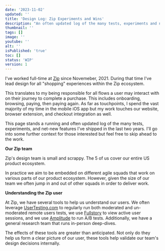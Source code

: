 ```yaml
---
date: '2023-11-02'
updated: ''
title: 'Design Log: Zip Experiments and Wins'
description: "An often updated log of the many tests, experiments and net-new features I've shipped while working at Zip"
thumbnail: ''
tags: []
image: ''
youtube: ''
alt: ''
isPublished: 'true'
toc: []
status: 'WIP'
version: 1
---
```


I've worked full-time at [Zip](https://zip.co) since Novemeber, 2021. During that time I've lead design for all "shopping" experiences within the Zip ecosystem.

This translates to my being responsible for all flows a user may interact with on their journey to complete a purchase. This includes onboarding, browsing, paying, then paying again. As far as touchpoints, I spend the vast majority of my time in the mobile iOS app but my work touches our website, browser extension, and checkout integration as well.

This page stands a running and often updated log of the many tests, experiments, and net-new features I've shipped in the last two years. I'll go into some further context for those interested but feel free to skip ahead to the work.

**Our Zip team**

Zip's design team is small and scrappy. The 5 of us cover our entire US product ecosystem.

In practice we aim to be embedded on different agile squads that work on various parts of our product ecosystem. However, given the size of our team we often jump in and out of other squads in order to deliver work.

<div className="pt-3 pb-6">
  <BlogImage
    src="/design/team1.png"
    alt="Zip team structure"
    fig="Our otherwise flat design team is lead by our director, Clay."
    type={2}
  />
</div>

**Understanding the Zip user**

At Zip, we have several tools to help us understand our users. We often leverage [UserTesting.com](https://UserTesting.com) to regularly run both moderated and un-moderated remote users tests, we use [Fullstory](https://fullstory.com) to view active user sessions, and we use [Amplitude](https://Amplitude.com) to run A/B tests. Additionally, we have a general research team that runs in-person deep-dives.

The effects of these tools are greater than anticipated. Not only do they help us form a clear picture of our user, these tools help validate our team's design decisions internally.

<ComingSoon />
